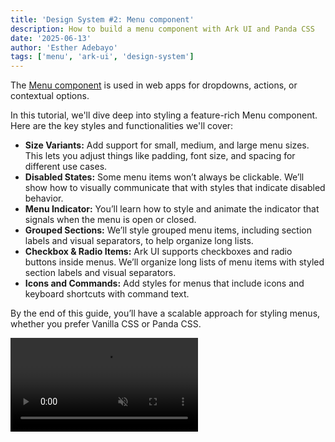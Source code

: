 ```yaml
---
title: 'Design System #2: Menu component'
description: How to build a menu component with Ark UI and Panda CSS
date: '2025-06-13'
author: 'Esther Adebayo'
tags: ['menu', 'ark-ui', 'design-system']
---
```


The [Menu component](https://ark-ui.com/docs/components/menu) is used in web apps for dropdowns, actions, or contextual
options.

In this tutorial, we'll dive deep into styling a feature-rich Menu component. Here are the key styles and
functionalities we'll cover:

- **Size Variants:** Add support for small, medium, and large menu sizes. This lets you adjust things like padding, font
  size, and spacing for different use cases.
- **Disabled States:** Some menu items won’t always be clickable. We’ll show how to visually communicate that with
  styles that indicate disabled behavior.
- **Menu Indicator:** You’ll learn how to style and animate the indicator that signals when the menu is open or closed.
- **Grouped Sections:** We’ll style grouped menu items, including section labels and visual separators, to help organize
  long lists.
- **Checkbox & Radio Items:** Ark UI supports checkboxes and radio buttons inside menus. We’ll organize long lists of
  menu items with styled section labels and visual separators.
- **Icons and Commands:** Add styles for menus that include icons and keyboard shortcuts with command text.

By the end of this guide, you’ll have a scalable approach for styling menus, whether you prefer Vanilla CSS or Panda
CSS.

<video src="/blog/menu/menu.mp4" autoPlay loop muted playsinline />

## Anatomy

To style the menu correctly, you'll need to understand its anatomy and part names. Each part includes
a `data-part` attribute to help identify them in the DOM.

<Anatomy id="menu" />

### Key Menu Parts

- **`trigger`** – The button or element used to open and close the menu.
- **`content`** – The dropdown panel that appears when the menu is open. It wraps all menu items.
- **`item`** – An individual selectable option within the menu.
- **`itemText`** – The label text inside a menu item.

### Optional Parts

- **`indicator`** – An icon (e.g. chevron) placed in the trigger.
- **`itemIndicator`** – A small visual icon (e.g. checkmark) used to indicate selected state for checkbox or radio
  items.
- **`trigger item`** – A nested menu item that acts as a trigger for a submenu.
- **`option item`** – A special menu item used in multi-select patterns, often seen with
- **`itemGroupLabel`** – A label for grouped menu items, useful for categorizing sections in long lists.
- **`separator`** – A thin divider used to separate groups of menu items for better visual structure.checkboxes or
  filters.

### Basic Usage

Here’s a simple example of how to use the `Menu` component in your code:

```jsx
import { Menu } from '@ark-ui/react/menu'

export const Basic = () => (
  <Menu.Root>
    <Menu.Trigger>
      Open menu <Menu.Indicator>➡️</Menu.Indicator>
    </Menu.Trigger>
    <Menu.Positioner>
      <Menu.Content>
        <Menu.Item value="react">React</Menu.Item>
        <Menu.Item value="solid">Solid</Menu.Item>
        <Menu.Item value="vue">Vue</Menu.Item>
      </Menu.Content>
    </Menu.Positioner>
  </Menu.Root>
)
```

When rendered in the DOM, here’s what the menu looks like when it is open:

```html
<div data-scope="menu" data-part="root">
  <button data-scope="menu" data-part="trigger" aria-haspopup="menu" aria-expanded="false">
    Open menu
    <span data-scope="menu" data-part="indicator">➡️</span>
  </button>

  <!-- When menu is open -->
  <div data-scope="menu" data-part="positioner">
    <div data-scope="menu" data-part="content" role="menu">
      <div data-scope="menu" data-part="item" role="menuitem" data-value="react">React</div>

      <div data-scope="menu" data-part="item" role="menuitem" data-value="solid">Solid</div>

      <div data-scope="menu" data-part="item" role="menuitem" data-value="vue">Vue</div>
    </div>
  </div>
</div>
```

Each part of the menu component comes with data attributes like:

- **`data-scope="menu"`** which scopes all menu parts under the `menu` namespace, ensuring styles don’t clash with other
  components.
- **`data-part="..."`** which identifies the specific slot or part of the component, such as `content`, `item` and more.
- **`data-state="..."`** which reflects dynamic states such as `data-state="open"` or `data-state="closed"` .

## Styling with Vanilla CSS

To create a design system for the menu component using Vanilla CSS, it is important to start **_thinking in recipes_**.

A recipe is a structured way to define styles for a component including all its parts and variants in one place. With a
recipe, you can:

- Set up **base styles** that apply to every instance of the component.
- Add **size variants** (e.g., `sm`, `md`, `lg`) that adjust dimensions and font size

Essentially, recipes help you group related styles together and reuse them in a consistent way.

### Setting Up Global Styles

To create a consistent design system, create a `shared` directory to house global styles that can be reused across
components.

Here’s what to include:

**CSS Reset Styles:** Start with a CSS reset to remove default browser inconsistencies. This ensures every component
starts from the same baseline, no matter the browser.

```tsx
/** CSS Reset inspired by createPreflight **/

html {
  line-height: 1.5;
  --font-fallback: ui-sans-serif, system-ui, -apple-system, BlinkMacSystemFont, 'Segoe UI', Roboto, 'Helvetica Neue', Arial, 'Noto Sans', sans-serif, 'Apple Color Emoji', 'Segoe UI Emoji', 'Segoe UI Symbol', 'Noto Color Emoji';
  -webkit-text-size-adjust: 100%;
  -webkit-font-smoothing: antialiased;
  -moz-osx-font-smoothing: grayscale;
  text-rendering: optimizeLegibility;
  touch-action: manipulation;
  -moz-tab-size: 4;
  tab-size: 4;
  font-family: var(--global-font-body, var(--font-fallback));
}

* {
  margin: 0;
  padding: 0;
  font: inherit;
  word-wrap: break-word;
  -webkit-tap-highlight-color: transparent;
}

*, *::before, *::after, *::backdrop {
  box-sizing: border-box;
  border-width: 0;
  border-style: solid;
  border-color: var(--global-color-border, currentColor);
}

hr {
  height: 0;
  color: inherit;
  border-top-width: 1px;
}

body {
  min-height: 100dvh;
  position: relative;
}

img {
  border-style: none;
}

img, svg, video, canvas, audio, iframe, embed, object {
  display: block;
  vertical-align: middle;
}

iframe {
  border: none;
}

img, video {
  max-width: 100%;
  height: auto;
}

p, h1, h2, h3, h4, h5, h6 {
  overflow-wrap: break-word;
}

ol, ul {
  list-style: none;
}

code, kbd, pre, samp {
  font-size: 1em;
}

button, [type='button'], [type='reset'], [type='submit'] {
  -webkit-appearance: button;
  background-color: transparent;
  background-image: none;
}

button, input, optgroup, select, textarea {
  color: inherit;
}

button, select {
  text-transform: none;
}

table {
  text-indent: 0;
  border-color: inherit;
  border-collapse: collapse;
}

*::placeholder {
  opacity: unset;
  color: #9ca3af;
  user-select: none;
}

textarea {
  resize: vertical;
}

summary {
  display: list-item;
}

small {
  font-size: 80%;
}

sub, sup {
  font-size: 75%;
  line-height: 0;
  position: relative;
  vertical-align: baseline;
}

sub {
  bottom: -0.25em;
}

sup {
  top: -0.5em;
}

dialog {
  padding: 0;
}

a {
  color: inherit;
  text-decoration: inherit;
}

abbr:where([title]) {
  text-decoration: underline dotted;
}

b, strong {
  font-weight: bolder;
}

code, kbd, samp, pre {
  font-size: 1em;
  --font-mono-fallback: ui-monospace, SFMono-Regular, Menlo, Monaco, Consolas, 'Liberation Mono', 'Courier New';
  font-family: var(--global-font-mono, var(--font-mono-fallback));
}

input[type="text"], input[type="email"], input[type="search"], input[type="password"] {
  -webkit-appearance: none;
  -moz-appearance: none;
}

input[type='search'] {
  -webkit-appearance: textfield;
  outline-offset: -2px;
}

::-webkit-search-decoration, ::-webkit-search-cancel-button {
  -webkit-appearance: none;
}

::-webkit-file-upload-button {
  -webkit-appearance: button;
  font: inherit;
}

input[type="number"]::-webkit-inner-spin-button,
input[type="number"]::-webkit-outer-spin-button {
  height: auto;
}

input[type='number'] {
  -moz-appearance: textfield;
}

:-moz-ui-invalid {
  box-shadow: none;
}

:-moz-focusring {
  outline: auto;
}

[hidden]:where(:not([hidden='until-found'])) {
  display: none !important;
}

```

**Button Styles:** Since menu triggers are typically buttons, it’s a good idea to define global button styles. Create a
`button.css` file so the button design can be reused anywhere in your system, not just for the menu.

```css
.button {
  display: inline-flex;
  appearance: none;
  align-items: center;
  justify-content: center;
  user-select: none;
  position: relative;
  border-radius: 0.5rem;
  white-space: nowrap;
  vertical-align: middle;
  border-width: 1px;
  border-color: transparent;
  cursor: pointer;
  flex-shrink: 0;
  outline: 0;
  line-height: 1.2;
  isolation: isolate;
  font-weight: 500;
  transition-property: background-color, border-color, color, box-shadow;
  transition-duration: 0.2s;
}
.button:focus-visible {
  outline: 2px solid #c4c4c4;
  outline-offset: 2px;
}

.button:disabled,
.button[aria-disabled='true'] {
  opacity: 0.4;
  cursor: not-allowed;
  pointer-events: none;
}
.button svg {
  flex-shrink: 0;
}

/* Size Variants */
.button--size-sm {
  height: 2.25rem;
  min-width: 2.25rem;
  font-size: 0.875rem;
  padding-left: 0.875rem;
  padding-right: 0.875rem;
  gap: 0.5rem;
}
.button--size-sm svg {
  width: 1rem;
  height: 1rem;
}
.button--size-md {
  height: 2.5rem;
  min-width: 2.5rem;
  font-size: 0.875rem;
  padding-left: 1rem;
  padding-right: 1rem;
  gap: 0.5rem;
}
.button--size-md svg {
  width: 1.25rem;
  height: 1.25rem;
}
.button--size-lg {
  height: 2.75rem;
  min-width: 2.75rem;
  font-size: 1rem;
  padding-left: 1.25rem;
  padding-right: 1.25rem;
  gap: 0.75rem;
}
.button--size-lg svg {
  width: 1.25rem;
  height: 1.25rem;
}

/* Variant: solid */
.button--variant-solid {
  background: var(--accent-solid);
  color: var(--fg-inverted);
  border-color: transparent;
}
.button--variant-solid:hover,
.button--variant-solid[aria-expanded='true'] {
  background: color-mix(in srgb, var(--accent-solid) 80%, #000 20%);
}

/* Variant: subtle */
.button--variant-subtle {
  background: var(--bg-subtle);
  color: var(--fg-muted);
  border-color: transparent;
}
.button--variant-subtle:hover,
.button--variant-subtle[aria-expanded='true'] {
  background: color-mix(in srgb, var(--bg-emphasized) 80%, #000 20%);
}

/* Variant: outline */
.button--variant-outline {
  border-width: 1px;
  border-color: var(--border);
  color: var(--fg-muted);
  background: transparent;
}
.button--variant-outline:hover,
.button--variant-outline[aria-expanded='true'] {
  background: var(--bg-subtle);
}
```

**Design Tokens:** Define design tokens with CSS variables for things like color, border radius, etc. Add these to a
`tokens.css` file.

```css
/* shared/tokens.css */

:root {
  --bg: #fff;
  --bg-subtle: #f9fafb;
  --bg-muted: #f3f4f6;
  --bg-emphasized: #e5e7eb;
  --bg-inverted: #000;
  --bg-panel: #fff;
  --bg-error: #fef2f2;
  --bg-warning: #fff7ed;
  --bg-success: #f0fdf4;
  --bg-info: #eff6ff;
  --border: #e5e7eb;
  --border-muted: #f3f4f6;
  --border-subtle: #f9fafb;
  --border-emphasized: #d1d5db;
  --border-inverted: #1f2937;
  --border-error: #ef4444;
  --border-warning: #f59e42;
  --border-success: #22c55e;
  --border-info: #3b82f6;
  --fg: #000000;
  --fg-muted: #4b5563;
  --fg-subtle: #9ca3af;
  --fg-inverted: #f9fafb;
  --fg-error: #ef4444;
  --fg-warning: #ea580c;
  --fg-success: #16a34a;
  --fg-info: #2563eb;
  --accent-contrast: #000;
  --accent-fg: #c2410c;
  --accent-subtle: #ffedd5;
  --accent-muted: #fed7aa;
  --accent-emphasized: #fdba74;
  --accent-solid: #ea580c;
  --accent-focusRing: #fb923c;

  --shadow-sm: 0 1px 2px 0 rgba(16, 24, 40, 0.05);
  --shadow-md: 0 4px 8px -2px rgba(16, 24, 40, 0.18), 0 1.5px 4px rgba(16, 24, 40, 0.14);
  --shadow-lg: 0 8px 24px rgba(16, 24, 40, 0.18), 0 1.5px 4px rgba(16, 24, 40, 0.08);
}
```

**Keyframe Animations:** Finally, add in reusable keyframe animations like `slide-fade-in` and `slide-fade-out` . These
will be used to give the menu smooth transitions.

```css
/* shared/keyframes.css */

@keyframes slide-fade-in {
  from {
    opacity: 0;
    transform: translateY(-8px);
  }
  to {
    opacity: 1;
    transform: translateY(0);
  }
}

@keyframes slide-fade-out {
  from {
    opacity: 1;
    transform: translateY(0);
  }
  to {
    opacity: 0;
    transform: translateY(-8px);
  }
}
```

Now, inside the `shared` folder, create a `global.css` file and import all the file styles:

```css
/* shared/global.css */

@import url(./reset.css);

@import url(./tokens.css);
@import url(./keyframes.css);

@import url(./button.css);
```

Make sure you import `shared/global.css` at the root of your app to ensure all global styles are loaded correctly.

### Base Styles

These are the core styles that give the menu component a consistent foundation, even before any variants are applied.

Ark UI exposes helpful attributes like `data-scope="menu"` and `data-part="..."` for every part of the menu, which we'll
use to style each part.

**Styling the Menu Content**

The menu content is the floating container that holds all the items inside the dropdown. Add the content styles in a
`menu.css` stylesheet:

```css
/* Menu content */
[data-scope='menu'][data-part='content'] {
  outline: 0;
  background: var(--bg-panel);
  box-shadow: var(--shadow-md);
  color: var(--fg);
  z-index: 1100;
  border-radius: 8px;
  overflow: hidden;
  overflow-y: auto;
  min-width: 8rem;
  max-height: 300px;
  padding: var(--menu-content-padding);
}
```

> Notice the use of the **`--menu-content-padding`** CSS variable. We'll define the actual value of this variable when
> we set up our size variants shorty.

**Animating Open and Close Transitions**

To provide a smooth user experience, we'll add subtle animations for when the menu opens and closes. We defined the
keyframes earlier so apply these animations using Ark UI’s built-in `data-state="open"` or `data-state="closed"`
attribute:

```tsx
[data-scope='menu'][data-part='content'][data-state='open'] {
  animation: slide-fade-in 150ms cubic-bezier(0.4, 0, 0.2, 1);
}

[data-scope='menu'][data-part='content'][data-state='closed'] {
  animation: slide-fade-out 100ms cubic-bezier(0.4, 0, 1, 1);
}
```

**Styling Menu Items**

Each individual `item` can be styled like this:

```tsx
[data-scope='menu'][data-part='item'] {
  text-decoration: none;
  color: var(--fg);
  user-select: none;
  border-radius: 6px;
  width: 100%;
  display: flex;
  cursor: pointer;
  align-items: center;
  text-align: start;
  position: relative;
  flex: 0 0 auto;
  outline: 0;
  transition: background 0.2s;
  gap: var(--menu-item-gap);
  font-size: var(--menu-item-font-size);
  padding: var(--menu-item-padding);
  &[data-highlighted] {
    background: var(--bg-muted);
  }
}
```

> Within the base styles for each menu item, notice the use of CSS variables like `--menu-item-gap`,
> `--menu-item-font-size`, and `--menu-item-padding`.

These variables act as placeholders, allowing us to control item-specific properties such as spacing between elements,
text size, and internal padding. The actual values for these variables will be dynamically set by the size variants
we’ll define later.

**Styling the Highlighted & Disabled States**

- **Highlighted state:** When a user hovers over a menu item or navigates to it using the keyboard, Ark UI automatically
  applies the `data-highlighted` attribute. We can use this to indicate the active item

  ```tsx
   [data-scope='menu'][data-part='item'] {
    // other styles here
    &[data-highlighted] {
      background: var(--bg-muted);
    }
  }

  ```

- **Disabled state:** In many menus, not all option are available. For example, a "Delete" option may be unavailable for
  users without permission. Ark UI provides the `data-disabled` attribute to style the disabled styles
  ```css
  [data-scope='menu'][data-part='item'] {
  	// item styles here
    }
   &[data-disabled] {
      color: var(--fg-subtle);
      cursor: not-allowed;
      opacity: 0.6;
      pointer-events: none;
    }
  }
  ```

**Styling the Indicator**

The indicator automatically receives the `data-part="indicator"` attribute, making it easy to style.

```css
[data-scope='menu'][data-part='indicator'] {
  display: inline-flex;
  align-items: center;
  justify-content: center;
  flex-shrink: 0;
  transition: transform 0.2s;
  &[data-state='open'] {
    transform: rotate(90deg);
  }
}
```

Ark UI automatically applies `data-state="open"` when the menu is expanded. We added a style such that when the menu
opens, the indicator smoothly rotates to point right

**Styling Checkboxes and Radios within Menu Items**

Menus sometimes contain interactive selectable options like checkboxes (for multi-selection) or radios (for
single-selection).

When an item is selected, Ark UI applies `data-state="checked"` attribute for styling.

```css
[data-scope='menu'][data-part='item'] {
  // item styles here
 &[data-state='checked'] {
    font-weight: 500;
  }
  &[data-type] {
    padding-inline-start: var(--menu-option-offset);
  }
}
```

- `data-state="checked"`: When an item is selected, Ark UI applies this attribute, allowing us to visually distinguish
  it (e.g., by making the font bold).
- `data-type`: This attribute is present on all `Menu.CheckboxItem` and `Menu.RadioItem` elements. We use it to create
  the necessary space at the beginning of the item for the checkmark or radio dot icon, ensuring the item's text aligns
  perfectly with other menu items.

**Styling Menu Groups and Separators**

For organizing long lists of menu items, Ark UI offers grouping capabilities with labels and visual separators:

- **Group Labels:** The `item-group-label` is used for headings above related sets of menu items.

  ```css
  [data-scope='menu'][data-part='item-group-label'] {
    padding-inline: 0.5rem;
    padding-block: 0.375rem;
    font-size: var(--menu-item-font-size);
    font-weight: 500;
  }
  ```

- **Separators**: The `separator` part is a visual line used to divide logical groups of menu items.
  ```css
  [data-scope='menu'][data-part='separator'] {
    height: 1px;
    border-color: var(--border);
    margin-block: var(--menu-content-padding);
    margin-inline: calc(-1 * var(--menu-content-padding));
  }
  ```

**Styling Item Content: Text, Icons, and Commands**

Menu items can include more than just text. We often want to add leading icons or trailing keyboard shortcut hints
(commands).

Ark UI automatically applies `data-part="item-text"`, `"data-part='item-indicator"` and `data-part="item-command"`to the
relevant parts.

```css
[data-scope='menu'][data-part='item-text'] {
  flex: 1;
}

[data-scope='menu'][data-part='item-indicator'] {
  position: absolute;
  inset-inline-start: 4px;
}

[data-scope='menu'][data-part='item-command'] {
  opacity: 0.6;
  font-size: 0.75rem;
  margin-inline-start: auto;
  padding-inline-start: 1rem;
  letter-spacing: 0.1em;
  font-family: inherit;
}
```

The combination of `flex: 1` on `item-text` and `margin-inline-start: auto` on `item-command` acts like a flexbox to
push the command text to the right, which creates an aligned layout.

### Size Variant

Finally, to create our `small`, `medium`, and `large` menu sizes, we'll define the CSS classes that set the values for
all our custom CSS variables. These variables will then cascade down to all the menu's parts, adjusting their dimensions
and spacing, thanks to the `data-scope` and `data-part` selectors.

```css
.menu--sm {
  --menu-content-padding: 0.25rem;
  --menu-item-gap: 0.25rem;
  --menu-item-font-size: 0.875rem;
  --menu-item-padding: 0.25rem 0.75rem;
  --menu-item-icon-size: 1rem;
  --menu-option-offset: 1.5rem;
}

.menu--md {
  --menu-content-padding: 0.25rem;
  --menu-item-gap: 0.5rem;
  --menu-item-font-size: 0.925rem;
  --menu-item-padding: 0.25rem 0.75rem;
  --menu-item-icon-size: 2rem;
  --menu-option-offset: 1.25rem;
}

.menu--lg {
  --menu-content-padding: 0.5rem;
  --menu-item-gap: 0.5rem;
  --menu-item-font-size: 1rem;
  --menu-item-padding: 0.5rem 0.925rem;
  --menu-item-icon-size: 2.5rem;
  --menu-option-offset: 1.5rem;
}
```

## Using The Vanilla CSS Classes in Your Component

With these base styles and size variants defined in your `menu.css` , applying them to your Ark UI Menu component is a
matter of adding the correct `className` to the `Menu.Trigger`, `Menu.Content` and other parts.

Here's how you would use these classes in a React component:

```tsx
<Menu.Root>
  <Menu.Trigger className="button button--variant-outline button--size-sm">Open menu</Menu.Trigger>
  <Menu.Positioner>
    <Menu.Content className="menu--sm">
      <Menu.Item value="react">React</Menu.Item>
      <Menu.Item value="solid">Solid</Menu.Item>
      <Menu.Item value="vue">Vue</Menu.Item>
    </Menu.Content>
  </Menu.Positioner>
</Menu.Root>
```

You can also combine these styles for the checkbox interaction:

```tsx
<Menu.Root>
  <Menu.Trigger className="button button--variant-outline button--size-sm">Open menu</Menu.Trigger>
  <Menu.Positioner>
    <Menu.Content className="menu--sm">
      {items.map(({ title, value }) => (
        <Menu.CheckboxItem
          key={value}
          value={value}
          checked={group.isChecked(value)}
          onCheckedChange={() => group.toggleValue(value)}
        >
          <Menu.ItemIndicator>
            <CheckIcon />
          </Menu.ItemIndicator>
          <Menu.ItemText>{title}</Menu.ItemText>
        </Menu.CheckboxItem>
      ))}
    </Menu.Content>
  </Menu.Positioner>
</Menu.Root>
```

To explore all the styles defined and see them in action,
[check out Storybook](https://github.com/estheragbaje/ark-react-vanilla-css/blob/main/stories/menu/menu.stories.tsx).

## Styling with Panda CSS

If you're using Panda CSS, you can still follow the same design system approach, but with some important differences.
Panda offers a recipe-based styling system, that styles the different parts of the component.

Just like with Vanilla CSS, we'll:

- Define base styles for the menu and all its parts
- Apply interactive states like `highlighted`, `disabled`, and `checked`
- Set up size variants (`sm`, `md`, `lg`)

### Setting Up Global Styles and Design Tokens

Panda CSS makes managing global styles and design tokens straightforward by abstracting away the need for separate
`.css` files for tokens, resets, or keyframes.

Start by extending your `panda.config.ts` with the **semantic tokens,** **shadows** and **keyframes**.

```tsx
// panda.config.ts

 theme: {
    extend: {
      semanticTokens: {
        colors: {
          bg: {
            DEFAULT: { value: '#fff' },
            subtle: { value: '#f9fafb' },
            muted: { value: '#f3f4f6' },
            emphasized: { value: '#e5e7eb' },
            inverted: { value: '#000' },
            panel: { value: '#fff' },
            error: { value: '#fef2f2' },
            warning: { value: '#fff7ed' },
            success: { value: '#f0fdf4' },
            info: { value: '#eff6ff' },
          },

          border: {
            DEFAULT: { value: '#e5e7eb' },
            muted: { value: '#f3f4f6' },
            subtle: { value: '#f9fafb' },
            emphasized: { value: '#d1d5db' },
            inverted: { value: '#1f2937' },
            error: { value: '#ef4444' },
            warning: { value: '#f59e42' },
            success: { value: '#22c55e' },
            info: { value: '#3b82f6' },
          },

          fg: {
            DEFAULT: { value: '#000000' },
            muted: { value: '#4b5563' },
            subtle: { value: '#9ca3af' },
            inverted: { value: '#f9fafb' },
            error: { value: '#ef4444' },
            warning: { value: '#ea580c' },
            success: { value: '#16a34a' },
            info: { value: '#2563eb' },
          },

          accent: {
            contrast: { value: '#000' },
            fg: { value: '#c2410c' },
            subtle: { value: '#ffedd5' },
            muted: { value: '#fed7aa' },
            emphasized: { value: '#fdba74' },
            solid: { value: '#ea580c' },
            focusRing: { value: '#fb923c' },
          },
        },
        shadows: {
          sm: {
            value: '0 1px 2px 0 rgba(16, 24, 40, 0.05)',
          },
          md: {
            value:
              '0 4px 8px -2px rgba(16, 24, 40, 0.18), 0 1.5px 4px rgba(16, 24, 40, 0.14)',
          },
          lg: {
            value:
              '0 8px 24px rgba(16, 24, 40, 0.18), 0 1.5px 4px rgba(16, 24, 40, 0.08)',
          },
        },
      },
      keyframes: {
        'slide-fade-in': {
          '0%': { opacity: '0', transform: 'translateY(-8px)' },
          '100%': { opacity: '1', transform: 'translateY(0)' },
        },
        'slide-fade-out': {
          '0%': { opacity: '1', transform: 'translateY(0)' },
          '100%': { opacity: '0', transform: 'translateY(-8px)' },
        },
      },
    },
  },
```

The keyframes will be used shortly when defining the menu recipe.

### **Creating the Recipe for the Trigger**

The menu trigger is essentially a button, and since it doesn't have multiple parts, we'll define its styles using
Panda's [atomic recipe](https://panda-css.com/docs/concepts/recipes#atomic-recipe-or-cva) `cva()` function.

Add the following recipe in your `button.ts` file:

```tsx
// src/recipes/button.ts

import { cva } from '../../styled-system/css'

export const buttonRecipe = cva({
  base: {
    display: 'inline-flex',
    appearance: 'none',
    alignItems: 'center',
    justifyContent: 'center',
    userSelect: 'none',
    position: 'relative',
    borderRadius: 'md',
    whiteSpace: 'nowrap',
    verticalAlign: 'middle',
    borderWidth: '1px',
    borderColor: 'transparent',
    cursor: 'button',
    flexShrink: '0',
    outline: '0',
    lineHeight: '1.2',
    isolation: 'isolate',
    fontWeight: 'medium',
    transitionProperty: 'common',
    transitionDuration: 'moderate',
    _disabled: {
      color: 'fg-subtle',
      cursor: 'not-allowed',
      opacity: '0.6',
      pointerEvents: 'none',
    },
    _icon: {
      flexShrink: '0',
    },
    _focusVisible: {
      outline: '2px solid #c4c4c4',
      outlineOffset: '2px',
    },
  },
  variants: {
    size: {
      sm: {
        h: '9',
        minW: '9',
        px: '3.5',
        textStyle: 'sm',
        gap: '2',
        _icon: {
          width: '4',
          height: '4',
        },
      },
      md: {
        h: '10',
        minW: '10',
        textStyle: 'sm',
        px: '4',
        gap: '2',
        _icon: {
          width: '5',
          height: '5',
        },
      },
      lg: {
        h: '11',
        minW: '11',
        textStyle: 'md',
        px: '5',
        gap: '3',
        _icon: {
          width: '5',
          height: '5',
        },
      },
    },

    variant: {
      solid: {
        bg: 'accent.solid',
        color: 'fg.inverted',
        borderColor: 'transparent',
        '--button-bg': 'colors.accent.solid',
        _hover: {
          bg: 'color-mix(in srgb, var(--button-bg) 80%, #000 20%)',
        },
        _expanded: {
          bg: 'color-mix(in srgb, var(--button-bg) 80%, #000 20%)',
        },
      },

      subtle: {
        bg: 'bg.subtle',
        color: 'fg.muted',
        borderColor: 'transparent',
        _hover: {
          bg: 'bg.emphasized',
        },
        _expanded: {
          bg: 'bg.emphasized',
        },
      },
      outline: {
        borderWidth: '1px',
        borderColor: 'border',
        color: 'fg.muted',
        _hover: {
          bg: 'bg.subtle',
        },
        _expanded: {
          bg: 'bg.subtle',
        },
      },
    },
  },

  defaultVariants: {
    size: 'sm',
    variant: 'outline',
  },
})
```

- The `base` property defines the foundational styles that are applied to _every_ instance of the button, regardless of
  any variants you might apply.
- The `variants` property is where you define different visual configurations of your component. Each key within
  `variants` represents a category of variation (e.g., `size`, `variant`), and each nested object defines the specific
  styles for each option within that category.
- The `defaultVariants` section sets the **fallback values** when no specific size or variant is passed.

### **Creating the Recipe for All Menu Parts**

To style each part of the menu component, we'll create a
**[slot recipe](https://panda-css.com/docs/concepts/slot-recipes)** using Panda's `sva()` function. This approach lets
us apply scoped styles to all the distinct parts of the menu, like `item`, `content`, `separator`, `indicator`, and
more.

We also use `menuAnatomy.keys()` to automatically retrieve all the part names defined in Ark UI’s anatomy for the menu
component.

We’ll begin by adding the base styles for each part. These are the default, foundational styles that give the `Menu`
component a consistent foundation, even before any variants are applied.

**Styling the Menu Content**

The menu content is the main dropdown panel that holds all the interactive items.

Here's how we define the `content` part within our `menuRecipe`:

```tsx
// src/recipes/menu.ts

import { sva } from '../../styled-system/css'
import { menuAnatomy } from '@ark-ui/react/menu'

export const menuRecipe = sva({
  slots: menuAnatomy.keys(),
  className: 'menu',
  base: {
    content: {
      outline: '0',
      bg: 'bg.panel',
      boxShadow: 'md',
      color: 'fg',
      zIndex: 'dropdown',
      borderRadius: 'md',
      overflow: 'hidden',
      overflowY: 'auto',
      minW: '8rem',
      maxHeight: '300px',
      padding: 'var(--menu-content-padding)',
    },
  },
})
```

You'll notice the use of the `var(--menu-content-padding)` \*\*\*\*CSS variable for the padding property. The actual
value for this padding will be set later when we define our size variants.

**Animating Open and Close Transitions**

Let’s add subtle animations for the opening and closing transitions. Panda CSS makes this easy, since we've already
defined our keyframes in our `panda.config.ts`.

Styling the `_open` and `_closed` properties will now make the menu open and close smoothly.

```tsx
// src/recipes/menu.ts

import { sva } from '../../styled-system/css'
import { menuAnatomy } from '@ark-ui/react/menu'

export const menuRecipe = sva({
  slots: menuAnatomy.keys(),
  className: 'menu',
  base: {
    content: {
      outline: '0',
      bg: 'bg.panel',
      boxShadow: 'md',
      color: 'fg',
      zIndex: 'dropdown',
      borderRadius: 'md',
      overflow: 'hidden',
      overflowY: 'auto',
      minW: '8rem',
      maxHeight: '300px',
      padding: 'var(--menu-content-padding)',
      _open: {
        animation: 'slide-fade-in 150ms cubic-bezier(0.4, 0, 0.2, 1)',
      },
      _closed: {
        animation: 'slide-fade-out 100ms cubic-bezier(0.4, 0, 1, 1)',
      },
    },
  },
})
```

**Styling Individual Menu Items**

Define the base styles for the menu item by adding the styles to the `item` property within the `base` key of our
`menuRecipe`.

```tsx
// src/recipes/menu.ts

import { sva } from '../../styled-system/css'
import { menuAnatomy } from '@ark-ui/react/menu'

export const menuRecipe = sva({
  slots: menuAnatomy.keys(),
  className: 'menu',
  base: {
    content: {
      // content styles here
    },
    item: {
      textDecoration: 'none',
      color: 'fg',
      userSelect: 'none',
      borderRadius: 'sm',
      width: '100%',
      display: 'flex',
      cursor: 'pointer',
      alignItems: 'center',
      textAlign: 'start',
      position: 'relative',
      flex: '0 0 auto',
      outline: '0',
      transition: 'background 0.2s',
      gap: 'var(--menu-item-gap)',
      fontSize: 'var(--menu-item-font-size)',
      padding: 'var(--menu-item-padding)',
    },
  },
})
```

We've used CSS variables (`--menu-item-gap`, `--menu-item-font-size`, `--menu-item-padding`) to control item-specific
properties. The actual values will be defined later by our size variants.

**Styling Item States: Highlighted & Disabled**

Menu items are interactive elements, and providing clear visual feedback for their various states is important for user
experience. Target these states using Panda CSS `_highlighted` and `_disabled` selectors.

```tsx
// src/recipes/menu.ts

import { sva } from '../../styled-system/css'
import { menuAnatomy } from '@ark-ui/react/menu'

export const menuRecipe = sva({
  slots: menuAnatomy.keys(),
  className: 'menu',
  base: {
    content: {
      // content styles here
    },
    item: {
      textDecoration: 'none',
      color: 'fg',
      userSelect: 'none',
      borderRadius: 'sm',
      width: '100%',
      display: 'flex',
      cursor: 'pointer',
      alignItems: 'center',
      textAlign: 'start',
      position: 'relative',
      flex: '0 0 auto',
      outline: '0',
      transition: 'background 0.2s',
      gap: 'var(--menu-item-gap)',
      fontSize: 'var(--menu-item-font-size)',
      padding: 'var(--menu-item-padding)',
      _highlighted: {
        bg: 'bg.muted',
      },
      _disabled: {
        color: 'fg.subtle',
        cursor: 'not-allowed',
        opacity: '0.6',
        pointerEvents: 'none',
      },
    },
  },
})
```

**Styling the Indicator**

The indicator automatically receives the `data-part="indicator"` attribute, making it easy to style.

Here's how we define the `indicator`'s base styles, including its dynamic behavior:

```tsx
import { sva } from '../../styled-system/css'
import { menuAnatomy } from '@ark-ui/react/menu'

export const menuRecipe = sva({
  slots: menuAnatomy.keys(),
  className: 'menu',
  base: {
    content: {
      // content styles here
    },
    item: {
      // item styles here
    },
    indicator: {
      display: 'inline-flex',
      alignItems: 'center',
      justifyContent: 'center',
      flexShrink: '0',
      transition: 'transform 0.2s',
      _open: {
        transform: 'rotate(90deg)',
      },
    },
  },
})
```

Notice how we’ve used the `_open` pseudo-selector within the `indicator` part's styles. This is a feature in Panda CSS
that targets the `[data-state='open']` attribute. Now, when the menu is opened, the indicator rotates 90 degrees.

**Styling Checkboxes and Radios**

When building interactive menus, you often need to include selectable items like checkboxes and radio buttons. Ark UI
provides dedicated components like `Menu.CheckboxItem` and `Menu.RadioItem` for this purpose.

We'll define their styles directly within the `item` part of our recipe:

```tsx
import { sva } from '../../styled-system/css'
import { menuAnatomy } from '@ark-ui/react/menu'

export const menuRecipe = sva({
  slots: menuAnatomy.keys(),
  className: 'menu',
  base: {
    content: {
      // content styles here
    },
    item: {
      // other item styles here
      _checked: {
        fontWeight: 'medium',
      },
      '&[data-type]': {
        paddingInlineStart: 'var(--menu-option-offset)',
      },
    },
  },
})
```

Here's a breakdown of the key styling approaches used here:

- The `_checked` pseudo selector targets any menu item that is in a "checked" state. When an item is checked, its
  `fontWeight` will be set to `'medium'`.
- The `&[data-type]` selector targets all menu items that have a `data-type` attribute. Ark UI assigns
  `data-type="checkbox"` to `Menu.CheckboxItem` and `data-type="radio"` to `Menu.RadioItem`. This ensures that any type
  of selectable "option" item receives the specific styles.

**Styling Menu Groups**

For organizing longer lists of menu items into logical sections, Ark UI provides support for menu groups. This includes
dedicated parts for both group labels and visual separators.

Here's how we style the `itemGroupLabel` and `separator` parts:

```css
import { sva } from '../../styled-system/css';
import { menuAnatomy } from '@ark-ui/react/menu';

export const menuRecipe = sva({
  slots: menuAnatomy.keys(),
  className: 'menu',
  base: {
    content: {
     // content styles here
    },
    item: {
    // other item styles here
    },
    itemGroupLabel: {
      paddingInline: '2',
      paddingBlock: '1.5',
      fontSize: 'var(--menu-item-font-size)',
      fontWeight: '500',
    },
    separator: {
      height: '1px',
      borderColor: 'border',
      marginBlock: 'var(--menu-content-padding)',
      marginInline: 'calc(-1 * var(--menu-content-padding))',
    },
  },
});
```

- The `itemGroupLabel` is designed to display clear heading text above a group of related menu items.
- The `separator` provides a subtle visual divider, breaking up long lists of menu items into segments.

**Styling the Item with Icon and Command**

To create richer menu experiences, it’s common to enhance each item with an icon on the left and a keyboard shortcut
(command) on the right, just like in modern design systems.

Ark UI provides the `itemText` and `itemIndicator` parts, but for a custom "command" text, we'll extend our recipe.

**Extending the Menu Anatomy for Custom Parts**

Panda CSS's recipe system is quite flexible. While `menuAnatomy.keys()` gives us all the standard parts exposed by Ark
UI, we can easily add our own by introducing a custom slot named `itemCommand`.

This explicitly tells Panda CSS to expect and generate styles for this new part, even though it's not part of Ark UI's
default structure.

Add `'itemCommand'` to the array of slots when defining our `menuRecipe`:

```tsx
import { sva } from '../../styled-system/css'
import { menuAnatomy } from '@ark-ui/react/menu'

export const menuRecipe = sva({
  slots: [...menuAnatomy.keys(), 'itemCommand'],
  className: 'menu',
  base: {
    // base styles here
  },
})
```

**Defining Base Styles for Text, Icons, and Commands**

Now that Panda CSS knows about our `itemText`, `itemIndicator`, and `itemCommand` slots, we can define their base styles
directly within our `menuRecipe`'s `base` property.

```tsx
import { sva } from '../../styled-system/css'
import { menuAnatomy } from '@ark-ui/react/menu'

export const menuSlotRecipe = sva({
  slots: [...menuAnatomy.keys(), 'itemCommand'],
  className: 'menu',
  base: {
    // other base styles here
    itemText: {
      flex: '1',
    },
    itemIndicator: {
      position: 'absolute',
      insetInlineStart: '1',
    },
    itemCommand: {
      opacity: '0.6',
      fontSize: 'xs',
      marginInlineStart: 'auto',
      paddingInlineStart: '4',
      letterSpacing: 'widest',
      fontFamily: 'inherit',
    },
  },
})
```

The combination of `flex: 1` on `itemText` and `marginInlineStart: 'auto’`on `itemCommand` acts like a flexbox to push
the command text to the right, which creates an aligned layout.

### Size Variant

One of the most powerful features of using a recipe-based approach with Panda CSS is the ability to easily define
variants. For our menu component, we'll create size variants that allow us to dynamically adjust its dimensions and
spacing for different contexts.

To achieve this, we'll add a `size` key within the `variants` property of our `menuRecipe`. Each size variant will then
set specific values for the CSS variables we introduced earlier. These variables will cascade down to all the menu's
internal parts.

```tsx
import { sva } from '../../styled-system/css'
import { menuAnatomy } from '@ark-ui/react/menu'

export const menuRecipe = sva({
  slots: [...menuAnatomy.keys(), 'itemCommand'],
  className: 'menu',
  base: {
    // base styles here
  },
  variants: {
    size: {
      sm: {
        content: {
          '--menu-content-padding': '0.25rem',
          '--menu-item-gap': '0.25rem',
          '--menu-item-font-size': '0.875rem',
          '--menu-item-padding': '0.25rem 0.75rem',
          '--menu-item-icon-size': '1rem',
          '--menu-option-offset': '1.5rem',
        },
      },
      md: {
        content: {
          '--menu-content-padding': '0.25rem',
          '--menu-item-gap': '0.5rem',
          '--menu-item-font-size': '0.925rem',
          '--menu-item-padding': '0.25rem 0.75rem',
          '--menu-item-icon-size': '2rem',
          '--menu-option-offset': '1.5rem',
        },
      },
      lg: {
        content: {
          '--menu-content-padding': '0.5rem',
          '--menu-item-gap': '0.5rem',
          '--menu-item-font-size': '1rem',
          '--menu-item-padding': '0.5rem 0.925rem',
          '--menu-item-icon-size': '2.5rem',
          '--menu-option-offset': '1.5rem',
        },
      },
    },
  },
})
```

Each variant defines tokens like:

- `-menu-content-padding` adds padding within the content
- `-menu-item-font-size` controls text scale
- `-menu-item-padding` controls spacing around items
- `-menu-item-icon-size` sets the icon size
- `-menu-option-offset` aligns checkbox and radio items

## Bringing It All Together

We've explored how to define base styles, create flexible size variants using CSS variables, handle interactive states,
and integrate custom parts like the item command.

Now let’s put everything together. Here’s what a complete recipe might look like:

```tsx
import { sva } from '../../styled-system/css'
import { menuAnatomy } from '@ark-ui/react/menu'

export const menuSlotRecipe = sva({
  slots: [...menuAnatomy.keys(), 'itemCommand'],
  className: 'menu',
  base: {
    content: {
      outline: '0',
      bg: 'bg.panel',
      boxShadow: 'md',
      color: 'fg',
      zIndex: 'dropdown',
      borderRadius: 'md',
      overflow: 'hidden',
      overflowY: 'auto',
      minW: '8rem',
      maxHeight: '300px',
      padding: 'var(--menu-content-padding)',
      _open: {
        animation: 'slide-fade-in 150ms cubic-bezier(0.4, 0, 0.2, 1)',
      },
      _closed: {
        animation: 'slide-fade-out 100ms cubic-bezier(0.4, 0, 1, 1)',
      },
    },
    item: {
      textDecoration: 'none',
      color: 'fg',
      userSelect: 'none',
      borderRadius: 'sm',
      width: '100%',
      display: 'flex',
      cursor: 'pointer',
      alignItems: 'center',
      textAlign: 'start',
      position: 'relative',
      flex: '0 0 auto',
      outline: '0',
      transition: 'background 0.2s',
      gap: 'var(--menu-item-gap)',
      fontSize: 'var(--menu-item-font-size)',
      padding: 'var(--menu-item-padding)',
      _highlighted: {
        bg: 'bg.muted',
      },
      _disabled: {
        color: 'fg.subtle',
        cursor: 'not-allowed',
        opacity: '0.6',
        pointerEvents: 'none',
      },
      _checked: {
        fontWeight: 'medium',
      },
      '&[data-type]': {
        paddingInlineStart: 'var(--menu-option-offset)',
      },
      _icon: {
        width: 'var(--menu-item-icon-size)',
        height: 'var(--menu-item-icon-size)',
      },
    },
    indicator: {
      display: 'inline-flex',
      alignItems: 'center',
      justifyContent: 'center',
      flexShrink: '0',
      transition: 'transform 0.2s',
      _open: {
        transform: 'rotate(90deg)',
      },
    },
    itemGroupLabel: {
      paddingInline: '2',
      paddingBlock: '1.5',
      fontSize: 'var(--menu-item-font-size)',
      fontWeight: '500',
    },
    separator: {
      height: '1px',
      borderColor: 'border',
      marginBlock: 'var(--menu-content-padding)',
      marginInline: 'calc(-1 * var(--menu-content-padding))',
    },
    itemText: {
      flex: '1',
    },
    itemIndicator: {
      position: 'absolute',
      insetInlineStart: '1',
    },
    itemCommand: {
      opacity: '0.6',
      fontSize: 'xs',
      marginInlineStart: 'auto',
      paddingInlineStart: '4',
      letterSpacing: 'widest',
      fontFamily: 'inherit',
    },
  },

  variants: {
    size: {
      sm: {
        content: {
          '--menu-content-padding': '0.25rem',
          '--menu-item-gap': '0.25rem',
          '--menu-item-font-size': '0.875rem',
          '--menu-item-padding': '0.25rem 0.75rem',
          '--menu-item-icon-size': '1rem',
          '--menu-option-offset': '1.5rem',
        },
      },
      md: {
        content: {
          '--menu-content-padding': '0.25rem',
          '--menu-item-gap': '0.5rem',
          '--menu-item-font-size': '0.925rem',
          '--menu-item-padding': '0.25rem 0.75rem',
          '--menu-item-icon-size': '2rem',
          '--menu-option-offset': '1.5rem',
        },
      },
      lg: {
        content: {
          '--menu-content-padding': '0.5rem',
          '--menu-item-gap': '0.5rem',
          '--menu-item-font-size': '1rem',
          '--menu-item-padding': '0.5rem 0.925rem',
          '--menu-item-icon-size': '2.5rem',
          '--menu-option-offset': '1.5rem',
        },
      },
    },
  },

  defaultVariants: {
    size: 'md',
  },
})
```

## Integrating Your Menu Recipe into React Components

With your menu recipe now fully defined, applying these styles to your Ark UI components is a seamless process.

**1. Import Your Recipes**

Start by importing your `menuRecipe` and `buttonRecipe` into your React component file:

```tsx
// menu.tsx

import { buttonRecipe } from './recipes/button'
import { menuRecipe } from './recipes/menu'
```

**2. Generate Component Classes**

Next, invoke your recipes to generate the specific class names needed for each part of your component. When you call
`menuRecipe()`, it returns a plain JavaScript object.

Each key in this object corresponds to a slot defined in your recipe (e.g., `content`, `item`, `itemCommand`), and its
value is the dynamically generated CSS class string for that particular part.

You can also pass specific **variants** to the recipe call. For example, to get the styles for a 'small' menu, you would
pass `{ size: 'sm' }` .

```tsx
// Generate classes for the menu
const menuClasses = menuRecipe()

// Generate classes for a specific size, like 'sm'
const menuClasses = menuSlotRecipe({ size: 'sm' })

// Generate button classes
const buttonClasses = buttonRecipe()
```

**3. Apply Classes to Ark UI Parts**

Finally, apply the generated class names to the corresponding Ark UI component parts using the `className` prop.

Here's an example showcasing various styled menu items:

```tsx
export const Basic = () => {
  const buttonClass = buttonRecipe({ size: 'sm' })
  const menuClasses = menuRecipe({ size: 'sm' })

  return (
    <Menu.Root>
      <Menu.Trigger className={buttonClass}>Open menu</Menu.Trigger>
      <Menu.Positioner>
        <Menu.Content className={menuClasses.content}>
          <Menu.Item className={menuClasses.item} value="react" disabled>
            React
          </Menu.Item>
          <Menu.Item className={menuClasses.item} value="solid">
            Solid
          </Menu.Item>
          <Menu.Item className={menuClasses.item} value="vue">
            Vue
          </Menu.Item>
        </Menu.Content>
      </Menu.Positioner>
    </Menu.Root>
  )
}
```

To explore all of the menu styles and their variations, be sure to check out the
[Storybook examples](https://github.com/estheragbaje/ark-react-panda-css/tree/main/src/stories/menu).

## **Conclusion**

Styling Ark UI’s Menu component is flexible whether you’re working with Vanilla CSS or Panda CSS.

If you’re using Vanilla CSS, you can target parts of the component using the `data-scope="menu"` and `data-part="..."`
attributes. This gives you complete control over styling, allowing you to write custom CSS styles for each slot like
content, item, indicator, and more.

However, if you want a more scalable and design-token-friendly approach for your design system, Panda CSS with slot
recipes is the way to go.

Try out both approaches and see which fits your team’s workflow best.
